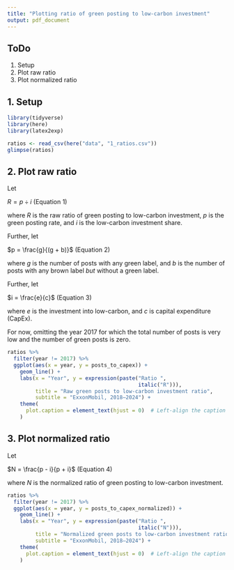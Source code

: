 ```yaml
---
title: "Plotting ratio of green posting to low-carbon investment"
output: pdf_document
---
```


## ToDo

1. Setup
2. Plot raw ratio
3. Plot normalized ratio

## 1. Setup

```r
library(tidyverse)
library(here)
library(latex2exp)
```

```r
ratios <- read_csv(here("data", "1_ratios.csv"))
glimpse(ratios)
```

## 2. Plot raw ratio

Let

$R = p \div i$ (Equation 1)

where $R$ is the raw ratio of green posting to low-carbon investment, $p$ is the 
green posting rate, and $i$ is the low-carbon investment share.

Further, let

$p = \frac{g}{(g + b)}$ (Equation 2)

where $g$ is the number of posts with any green label, and $b$ is the number of 
posts with any brown label *but* without a green label.

Further, let

$i = \frac{e}{c}$ (Equation 3)

where $e$ is the investment into low-carbon, and $c$ is capital expenditure 
(CapEx).

For now, omitting the year 2017 for which the total number of posts is very low
and the number of green posts is zero.

```r
ratios %>%
  filter(year != 2017) %>%
  ggplot(aes(x = year, y = posts_to_capex)) +
    geom_line() +
    labs(x = "Year", y = expression(paste("Ratio ",
                                          italic("R"))), 
         title = "Raw green posts to low-carbon investment ratio", 
         subtitle = "ExxonMobil, 2018–2024") +
    theme(
      plot.caption = element_text(hjust = 0)  # Left-align the caption
    )
```

## 3. Plot normalized ratio

Let 

$N = \frac{p - i}{p + i}$ (Equation 4)

where $N$ is the normalized ratio of green posting to low-carbon investment.

```r
ratios %>%
  filter(year != 2017) %>%
  ggplot(aes(x = year, y = posts_to_capex_normalized)) +
    geom_line() +
    labs(x = "Year", y = expression(paste("Ratio ",
                                          italic("N"))), 
         title = "Normalized green posts to low-carbon investment ratio", 
         subtitle = "ExxonMobil, 2018–2024") +
    theme(
      plot.caption = element_text(hjust = 0)  # Left-align the caption
    )
```
